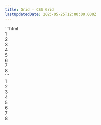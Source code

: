 ```yaml
---
title: Grid - CSS Grid
lastUpdatedDate: 2023-05-25T12:00:00.000Z
---
```


<div className="lg:max-w-600 xl:max-w-800 2xl:max-w-1000">
  <Section heading="CSS Grid" width="full">
    ```html
    <div className="overflow-hidden">
      <div className="grid grid-cols-3 grid-gap">
        <div className="bg-sky-light flex justify-center items-center rs-p-3 type-3 font-bold">
          1
        </div>
        <div className="bg-sky-light flex justify-center items-center rs-p-3 type-3 font-bold">
          2
        </div>
        <div className="bg-sky-light flex justify-center items-center rs-p-3 type-3 font-bold">
          3
        </div>
        <div className="col-span-2 bg-sky-dark text-white flex justify-center items-center rs-p-3 type-3 font-bold">
          4
        </div>
        <div className="bg-sky-light flex justify-center items-center rs-p-3 type-3 font-bold">
          5
        </div>
        <div className="bg-sky-light flex justify-center items-center rs-p-3 type-3 font-bold">
          6
        </div>
        <div className="col-span-2 bg-sky-dark text-white flex justify-center items-center rs-p-3 type-3 font-bold">
          7
        </div>
        <div className="col-span-3 bg-sky text-white flex justify-center items-center rs-p-3 type-3 font-bold">
          8
        </div>
      </div>
    </div>
    ```
    <div className="overflow-hidden">
      <div className="grid grid-cols-3 grid-gap">
        <div className="bg-sky-light flex justify-center items-center rs-p-3 type-3 font-bold">
          1
        </div>
        <div className="bg-sky-light flex justify-center items-center rs-p-3 type-3 font-bold">
          2
        </div>
        <div className="bg-sky-light flex justify-center items-center rs-p-3 type-3 font-bold">
          3
        </div>
        <div className="col-span-2 bg-sky-dark text-white flex justify-center items-center rs-p-3 type-3 font-bold">
          4
        </div>
        <div className="bg-sky-light flex justify-center items-center rs-p-3 type-3 font-bold">
          5
        </div>
        <div className="bg-sky-light flex justify-center items-center rs-p-3 type-3 font-bold">
          6
        </div>
        <div className="col-span-2 bg-sky-dark text-white flex justify-center items-center rs-p-3 type-3 font-bold">
          7
        </div>
        <div className="col-span-3 bg-sky text-white flex justify-center items-center rs-p-3 type-3 font-bold">
          8
        </div>
      </div>
    </div>
  </Section>
</div>
